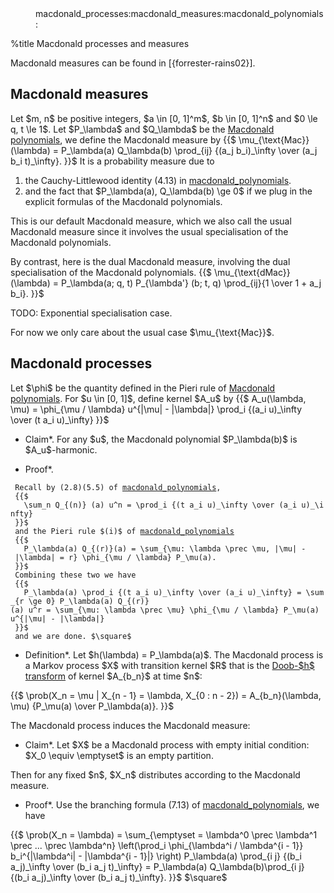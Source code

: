 :macdonald_processes:macdonald_measures:macdonald_polynomials:

%title Macdonald processes and measures

Macdonald measures can be found in [{forrester-rains02}].

== Macdonald measures ==
Let $m, n$ be positive integers, $a \in [0, 1]^m$, $b \in [0, 1]^n$ and $0 \le q, t \le 1$. 
Let $P_\lambda$ and $Q_\lambda$ be the [[macdonald_polynomials|Macdonald polynomials]], we define the Macdonald measure by
{{$
\mu_{\text{Mac}} (\lambda) = P_\lambda(a) Q_\lambda(b) \prod_{ij} {(a_j b_i)_\infty \over (a_j b_i t)_\infty}.
}}$
It is a probability measure due to 
# the Cauchy-Littlewood identity (4.13) in [[macdonald_polynomials]].
# and the fact that $P_\lambda(a), Q_\lambda(b) \ge 0$ if we plug in the explicit formulas of the Macdonald polynomials.

This is our default Macdonald measure, which we also call the usual Macdonald measure since it involves the usual specialisation of the Macdonald polynomials.

By contrast, here is the dual Macdonald measure, involving the dual specialisation of the Macdonald polynomials.
{{$
\mu_{\text{dMac}}(\lambda) = P_\lambda(a; q, t) P_{\lambda'} (b; t, q) \prod_{ij}{1 \over 1 + a_j b_i}.
}}$

TODO: Exponential specialisation case.

For now we only care about the usual case $\mu_{\text{Mac}}$.

== Macdonald processes ==
Let $\phi$ be the quantity defined in the Pieri rule of [[macdonald_polynomials|Macdonald polynomials]]. For $u \in [0, 1]$, define kernel $A_u$ by
{{$
A_u(\lambda, \mu) = \phi_{\mu / \lambda} u^{|\mu| - |\lambda|} \prod_i {(a_i u)_\infty \over (t a_i u)_\infty}
}}$

*Claim*.  For any $u$, the Macdonald polynomial $P_\lambda(b)$ is $A_u$-harmonic.

*Proof*.
  Recall by (2.8)(5.5) of [[macdonald_polynomials]],
  {{$
    \sum_n Q_{(n)} (a) u^n = \prod_i {(t a_i u)_\infty \over (a_i u)_\infty}
  }}$
  and the Pieri rule $(i)$ of [[macdonald_polynomials]]
  {{$
    P_\lambda(a) Q_{(r)}(a) = \sum_{\mu: \lambda \prec \mu, |\mu| - |\lambda| = r} \phi_{\mu / \lambda} P_\mu(a).
  }}$
  Combining these two we have
  {{$
    P_\lambda(a) \prod_i {(t a_i u)_\infty \over (a_i u)_\infty} = \sum_{r \ge 0} P_\lambda(a) Q_{(r)}(a) u^r = \sum_{\mu: \lambda \prec \mu} \phi_{\mu / \lambda} P_\mu(a) u^{|\mu| - |\lambda|}
  }}$
  and we are done. $\square$

*Definition*. Let $h(\lambda) = P_\lambda(a)$. The Macdonald process is a Markov process $X$ with transition kernel $R$ that is the [[doob_transform|Doob-$h$ transform]] of kernel $A_{b_n}$ at time $n$:
{{$
\prob(X_n = \mu | X_{n - 1} = \lambda, X_{0 : n - 2}) = A_{b_n}(\lambda, \mu) {P_\mu(a) \over P_\lambda(a)}.
}}$

The Macdonald process induces the Macdonald measure:

*Claim*. Let $X$ be a Macdonald process with empty initial condition: $X_0 \equiv \emptyset$ is an empty partition.
Then for any fixed $n$, $X_n$ distributes according to the Macdonald measure.

*Proof*. Use the branching formula (7.13) of [[macdonald_polynomials]], we have
{{$
\prob(X_n = \lambda) = \sum_{\emptyset = \lambda^0 \prec \lambda^1 \prec ... \prec \lambda^n} \left(\prod_i \phi_{\lambda^i / \lambda^{i - 1}} b_i^{|\lambda^i| - |\lambda^{i - 1}|} \right) P_\lambda(a) \prod_{i j} {(b_i a_j)_\infty \over (b_i a_j t)_\infty} = P_\lambda(a) Q_\lambda(b)\prod_{i j} {(b_i a_j)_\infty \over (b_i a_j t)_\infty}.
}}$
$\square$
